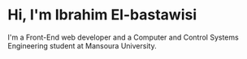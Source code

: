 # Hi, I'm Ibrahim El-bastawisi

I'm a Front-End web developer and a Computer and Control Systems Engineering student at Mansoura University.

